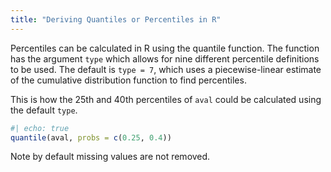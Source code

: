 ```yaml
---
title: "Deriving Quantiles or Percentiles in R"
---
```


Percentiles can be calculated in R using the quantile function. The function has the argument `type` which allows for nine different percentile definitions to be used. The default is `type = 7`, which uses a piecewise-linear estimate of the cumulative distribution function to find percentiles.

This is how the 25th and 40th percentiles of `aval` could be calculated using the default `type`.

```r
#| echo: true
quantile(aval, probs = c(0.25, 0.4))
```

Note by default missing values are not removed.